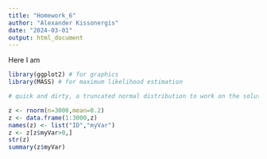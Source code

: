 ```yaml
---
title: "Homework_6"
author: "Alexander Kissonergis"
date: "2024-03-01"
output: html_document
---
```


Here I am 
```r
library(ggplot2) # for graphics
library(MASS) # for maximum likelihood estimation

# quick and dirty, a truncated normal distribution to work on the solution set

z <- rnorm(n=3000,mean=0.2)
z <- data.frame(1:3000,z)
names(z) <- list("ID","myVar")
z <- z[z$myVar>0,]
str(z)
summary(z$myVar)
```